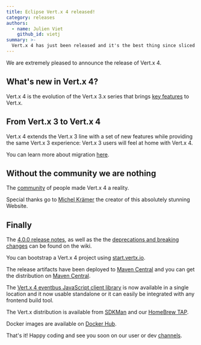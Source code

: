 ```yaml
---
title: Eclipse Vert.x 4 released!
category: releases
authors:
  - name: Julien Viet
    github_id: vietj
summary: >-
  Vert.x 4 has just been released and it's the best thing since sliced buffers.
---
```


We are extremely pleased to announce the release of Vert.x 4.

## What's new in Vert.x 4?

Vert.x 4 is the evolution of the Vert.x 3.x series that brings [key features](https://vertx.io/blog/whats-new-in-vert-x-4/) to Vert.x.

## From Vert.x 3 to Vert.x 4

Vert.x 4 extends the Vert.x 3 line with a set of new features while providing the same Vert.x 3 experience:
Vert.x 3 users will feel at home with Vert.x 4.

You can learn more about migration [here](https://vertx.io/blog/from-vert-x-3-to-vert-x-4/).

## Without the community we are nothing

The [community](https://vertx-web-site.github.io/community/) of people made Vert.x 4 a reality.

Special thanks go to [Michel Krämer](https://michelkraemer.com/) the creator of this absolutely stunning Website.

## Finally

The [4.0.0 release notes](https://github.com/vert-x3/wiki/wiki/4.0.0-Release-Notes), as well as the
the [deprecations and breaking changes](https://github.com/vert-x3/wiki/wiki/4.0.0-Deprecations-and-breaking-changes)
 can be found on the wiki.

You can bootstrap a Vert.x 4 project using [start.vertx.io](https://start.vertx.io).

The release artifacts have been deployed to [Maven Central](https://search.maven.org/search?q=g:io.vertx%20AND%20v:4.0.0) and
you can get the distribution on [Maven Central](https://repo1.maven.org/maven2/io/vertx/vertx-stack-manager/4.0.0/).

The [Vert.x 4 eventbus JavaScript client library](https://www.npmjs.com/package/@vertx/eventbus-bridge-client.js) is now available
in a single location and it now usable standalone or it can easily be integrated with any frontend build tool.

The Vert.x distribution is available from [SDKMan](http://sdkman.io/index.html) and our
[HomeBrew TAP](https://github.com/vertx-distrib/homebrew-tap).

Docker images are available on [Docker Hub](https://hub.docker.com/u/vertx/).

That's it! Happy coding and see you soon on our user or dev [channels](https://vertx.io/channels).

